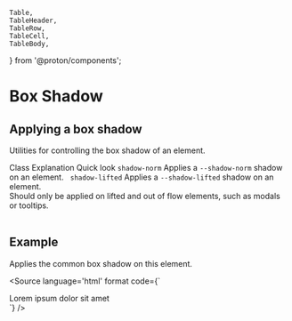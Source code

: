     Table,
    TableHeader,
    TableRow,
    TableCell,
    TableBody,
} from '@proton/components';

<Meta title={getTitle(__filename)} />

# Box Shadow

## Applying a box shadow

Utilities for controlling the box shadow of an element.

<Table className="color-norm">
    <TableHeader>
        <TableRow>
            <TableCell type="header">
                Class
            </TableCell>
            <TableCell type="header">
                Explanation
            </TableCell>
            <TableCell type="header" className="text-right">
                Quick look
            </TableCell>
        </TableRow>
    </TableHeader>
    <TableBody>
        <TableRow>
            <TableCell>
                <code>shadow-norm</code>
            </TableCell>
            <TableCell>
                Applies a <code>--shadow-norm</code> shadow on an element.
            </TableCell>
            <TableCell className="text-right">
                <span className="inline-block shadow-norm w3e">&nbsp;</span>
            </TableCell>
        </TableRow>
        <TableRow>
            <TableCell>
                <code>shadow-lifted</code>
            </TableCell>
            <TableCell>
                Applies a <code>--shadow-lifted</code> shadow on an element.<br/>
                Should only be applied on lifted and out of flow elements, such as modals or tooltips.
            </TableCell>
            <TableCell className="text-right">
                <span className="inline-block shadow-lifted w3e">&nbsp;</span>
            </TableCell>
        </TableRow>
    </TableBody>
</Table>

## Example

Applies the common box shadow on this element.

<Source
    language='html'
    format
    code={`
<div className="shadow-norm">Lorem ipsum dolor sit amet</div>
`}
/>
